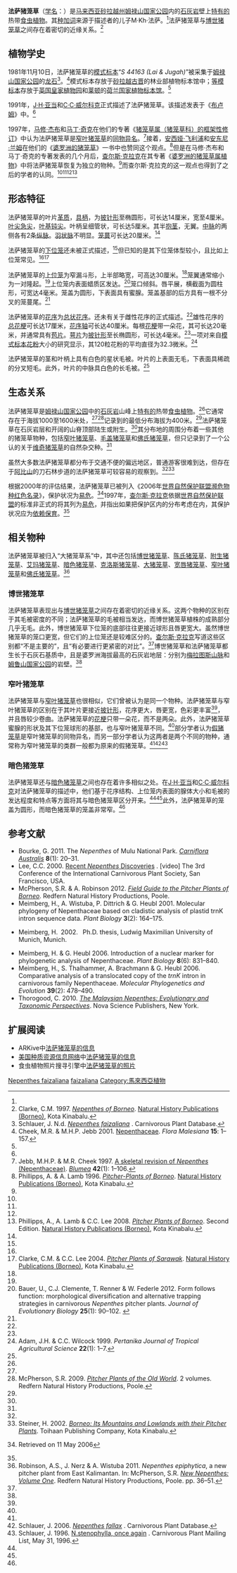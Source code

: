 {{noteTA
|G1=Carnivorous Plant
}}

{{Speciesbox
|image = Pinnacles N. faizaliana 3.jpg
|image_caption = 产自[[阿比山|阿比山]]的法萨猪笼草的[[上位捕虫笼|上位笼]]
|status = VU
|status_system = iucn2.3
|taxon=Nepenthes faizaliana
|authority = [[朱马特·哈吉·亚当|J.H.Adam]] & [[克里斯托弗·C·威尔科克|Wilcock]] (1991)<ref name=A&W>Adam, J.H. & C.C. Wilcock 1991. A new species of ''Nepenthes'' (Nepenthaceae) from Sarawak. ''[[布卢姆－植物分类学与植物地理学杂志|Blumea]]'' '''36'''(1): 123–125.</ref>
}}

'''法萨猪笼草'''（[[学名|学名]]：''{{lang|la|Nepenthes faizaliana}}''）是[[马来西亚|马来西亚]][[砂拉越州|砂拉越州]][[姆禄山国家公园|姆禄山国家公园]]内的[[石灰岩|石灰岩]]壁上[[特有种|特有的]]热带[[食虫植物|食虫植物]]。其[[种加词|种加词]]来源于描述者的儿子M·Kh·法萨{{small|（M. Kh. Faizal）}}。<ref name=A&W />法萨猪笼草与[[博世猪笼草|博世猪笼草]]{{small|（''N. boschiana''）}}之间存在着密切的近缘关系。<ref name=Clarke>Clarke, C.M. 1997. ''[[婆罗洲的猪笼草属植物|Nepenthes of Borneo]]''. [[自然历史出版社_(婆罗洲)|Natural History Publications (Borneo)]], Kota Kinabalu.</ref>

== 植物学史 ==
1981年11月10日，法萨猪笼草的[[模式标本|模式标本]]“''S 44163 (Lai & Jugah)''”被采集于[[姆禄山国家公园|姆禄山国家公园]]的[[龙石|龙石]]{{small|（Batu Panjang）}}<ref name=Schlauer>Schlauer, J. N.d. [http://www.omnisterra.com/bot/cp_home.cgi?name=Nepenthes+faizaliana&submit=Submit+Query&search=all ''Nepenthes faizaliana''] {{Wayback|url=http://www.omnisterra.com/bot/cp_home.cgi?name=Nepenthes+faizaliana&submit=Submit+Query&search=all |date=20160303165913 }}. Carnivorous Plant Database.</ref>。<ref name=C&J>Cheek, M.R. & M.H.P. Jebb 2001. [[猪笼草科_(2001年专著)|Nepenthaceae]]. ''Flora Malesiana'' '''15''': 1–157.</ref>模式标本存放于[[砂拉越|砂拉越]][[古晋|古晋]]的林业部植物标本馆中{{small|（SAR）}}；[[等模标本|等模标本]]存放于[[邱园|英国皇家植物园]]和[[莱顿|莱顿]]的[[荷兰国家植物标本馆|荷兰国家植物标本馆]]。<ref name=C&J />

1991年，[[J·H·亚当|J·H·亚当]]和[[C·C·威尔科克|C·C·威尔科克]]正式描述了法萨猪笼草。该描述发表于《[[布卢姆－植物分类学与植物地理学杂志|布卢姆]]》中。<ref name=A&W />

1997年，[[马修·杰布|马修·杰布]]和[[马丁·奇克|马丁·奇克]]在他们的专著《[[猪笼草属（猪笼草科）的框架性修订|猪笼草属（猪笼草科）的框架性修订]]》中认为法萨猪笼草是[[窄叶猪笼草|窄叶猪笼草]]{{small|（''N. stenophylla''）}}的[[同物异名|同物异名]]。<ref name=J&C>Jebb, M.H.P. & M.R. Cheek 1997. [[猪笼草属（猪笼草科）的框架性修订|A skeletal revision of ''Nepenthes'' (Nepenthaceae)]]. ''[[布卢姆－植物分类学与植物地理学杂志|Blumea]]'' '''42'''(1): 1–106.</ref>接着，[[安西娅·飞利浦|安西娅·飞利浦]]和[[安东尼·兰姆|安东尼·兰姆]]在他们的《[[婆罗洲的猪笼草|婆罗洲的猪笼草]]》一书中也赞同这个观点。<ref name=P&L>Phillipps, A. & A. Lamb 1996. ''[[婆罗洲的猪笼草|Pitcher-Plants of Borneo]]''. [[自然历史出版社_(婆罗洲)|Natural History Publications (Borneo)]], Kota Kinabalu.</ref>但是在马修·杰布和马丁·奇克的专著发表的几个月后，[[查尔斯·克拉克_(植物学家)|查尔斯·克拉克]]在其专著《[[婆罗洲的猪笼草属植物|婆罗洲的猪笼草属植物]]》中将法萨猪笼草恢复为独立的物种。<ref name=Clarke />而查尔斯·克拉克的这一观点也得到了之后的学者的认同。<ref name=Schlauer /><ref name=C&J /><ref name=C&J /><ref name=P&L2008>Phillipps, A., A. Lamb & C.C. Lee 2008. ''[[婆罗洲的猪笼草|Pitcher Plants of Borneo]]''. Second Edition. [[自然历史出版社_(婆罗洲)|Natural History Publications (Borneo)]], Kota Kinabalu.</ref>

== 形态特征 ==
法萨猪笼草的叶片[[wikt:革质|革质]]，[[wikt:具柄|具柄]]，为[[wikt:披针形|披针形]]至椭圆形，可长达14厘米，宽至4厘米。[[叶尖|叶尖]][[wikt:急尖|急尖]]，[[叶基|叶基]][[wikt:钝尖|钝尖]]。叶柄呈细管状，可长达5厘米。其半[[wikt:抱茎|抱茎]]，无翼。[[中脉|中脉]]的两侧各有2条[[纵脉|纵脉]]。[[羽状脉|羽状脉]]不明显。[[笼蔓|笼蔓]]可长达20厘米。<ref name=Clarke />

法萨猪笼草的[[下位捕虫笼|下位笼]]还未被正式描述，<ref name=Clarke />但已知的是其下位笼体型较小，且比如上位笼常见。<ref name=Clarke /><ref name=Sarawak>Clarke, C.M. & C.C. Lee 2004. ''[[沙捞越的猪笼草|Pitcher Plants of Sarawak]]''. [[自然历史出版社_(婆罗洲)|Natural History Publications (Borneo)]], Kota Kinabalu.</ref>

法萨猪笼草的[[上位捕虫笼|上位笼]]为窄漏斗形，上半部略宽，可高达30厘米。<ref name=Sarawak />笼翼通常缩小为一对隆起。<ref name=Clarke />上位笼内表面蜡质区发达。<ref name=Baueretal2012>Bauer, U., C.J. Clemente, T. Renner & W. Federle 2012. Form follows function: morphological diversification and alternative trapping strategies in carnivorous ''Nepenthes'' pitcher plants. ''Journal of Evolutionary Biology'' '''25'''(1): 90–102. {{DOI|10.1111/j.1420-9101.2011.02406.x}}</ref>笼口倾斜。唇平展，横截面为圆柱形，可宽达4毫米。笼盖为圆形，下表面具有蜜腺。笼盖基部的后方具有一根不分叉的笼蔓尾。<ref name=Clarke />

法萨猪笼草的[[花序|花序]]为[[总状花序|总状花序]]。还未有关于雌性花序的正式描述。<ref name=Clarke />雄性花序的[[总花梗|总花梗]]可长达17厘米，[[花序轴|花序轴]]可长达40厘米。每根[[花梗|花梗]]带一朵花，其可长达20毫米，并通常具有[[苞片|苞片]]。[[萼片|萼片]]为[[wikt:披针形|披针形]]至长椭圆形，可长达4毫米。<ref name=Clarke />一项对来自[[模式标本|模式标本]]{{small|（''S 44163 (Lai & Jugah)''）}}[[花粉|花粉]]大小的研究显示，其120粒花粉的平均直径为32.3微米{{small|（[[标准误|标准误]]为0.4，[[变异系数|变异系数]]为7.6%）}}。<ref>Adam, J.H. & C.C. Wilcock 1999. {{PDFlink|[http://psasir.upm.edu.my/3779/1/Palynological_Study_of_Bornean_Nepenthes_%28Nepenthaceae%29.pdf Palynological study of Bornean ''Nepenthes'' (Nepenthaceae).]}} ''Pertanika Journal of Tropical Agricultural Science'' '''22'''(1): 1–7.</ref>

法萨猪笼草的茎和叶柄上具有白色的星状毛被。叶片的上表面无毛，下表面具稀疏的分叉短毛。此外，叶片的中脉具白色的长毛被。<ref name=Clarke />

{{multiple image
 | align     = center
 | image1    = Pinnacles N. faizaliana 10.jpg
 | footer    = 法萨猪笼草的下位笼（左）、中位笼（中）和上位笼（右）。
 | width    = 200
 | image2    = Pinnacles N. faizaliana 16.jpg
 | image3    = Pinnacles N. faizaliana 8.jpg
}}

== 生态关系 ==
法萨猪笼草是[[姆禄山国家公园|姆禄山国家公园]]中的[[石灰岩|石灰岩]]山峰上[[特有种|特有的]]热带[[食虫植物|食虫植物]]。<ref name=Clarke />它通常存在于海拔1000至1600米处，<ref name=Clarke /><ref name=McPherson>McPherson, S.R. 2009. ''[[旧大陆的猪笼草|Pitcher Plants of the Old World]]''. 2 volumes. Redfern Natural History Productions, Poole.</ref>记录到的最低分布海拔为400米。<ref name=Sarawak />法萨猪笼草在石灰岩层和开阔的山脊顶部陆生或附生。<ref name=Sarawak />其分布地的周围分布着一些其他的猪笼草物种，包括[[窄叶猪笼草|窄叶猪笼草]]、[[毛盖猪笼草|毛盖猪笼草]]{{small|（''N. tentaculata''）}}和[[佛氏猪笼草|佛氏猪笼草]]{{small|（''N. vogelii''）}}，但只记录到了一个公认的关于[[维奇猪笼草|维奇猪笼草]]{{small|（''N. veitchii''）}}的自然杂交种。<ref name=P&L2008 />

虽然大多数法萨猪笼草都分布于交通不便的偏远地区，普通游客很难到达，但存在于[[阿比山|阿比山]]的刀石林步道{{small|（Pinnacles Trail）}}的法萨猪笼草可较容易的观察到。<ref name=Sarawak /><ref name=Steiner>Steiner, H. 2002. ''[[婆罗洲：山地及低地猪笼草|Borneo: Its Mountains and Lowlands with their Pitcher Plants]]''. Toihaan Publishing Company, Kota Kinabalu.</ref>

根据2000年的评估结果，法萨猪笼草已被列入《2006年[[世界自然保护联盟濒危物种红色名录|世界自然保护联盟濒危物种红色名录]]》，保护状况为[[易危物种|易危]]。<ref name=IUCN>{{IUCN2010|assessors=Schnell, D., P. Catling, G. Folkerts, C. Frost, R. Gardner, ''et al.''|year=2000|id=40108|title=Nepenthes faizaliana|version=2010.3}} Retrieved on 11 May 2006</ref>1997年，[[查尔斯·克拉克_(植物学家)|查尔斯·克拉克]]依据[[世界自然保护联盟|世界自然保护联盟]]的标准非正式的将其列为[[易危物种|易危]]，并指出如果把保护区内的分布考虑在内，其保护状况应为[[依赖保育|依赖保育]]。<ref name=Clarke />

== 相关物种 ==
法萨猪笼草被归入“大猪笼草系”中，其中还包括[[博世猪笼草|博世猪笼草]]、[[陈氏猪笼草|陈氏猪笼草]]{{small|（''N. chaniana''）}}、[[附生猪笼草|附生猪笼草]]{{small|（''N. epiphytica''）}}、[[艾玛猪笼草|艾玛猪笼草]]{{small|（''N. eymae''）}}、[[暗色猪笼草|暗色猪笼草]]{{small|（''N. fusca''）}}、[[克洛斯猪笼草|克洛斯猪笼草]]{{small|（''N. klossii''）}}、[[大猪笼草|大猪笼草]]{{small|（''N. maxima''）}}、[[宽唇猪笼草|宽唇猪笼草]]{{small|（''N. platychila''）}}、[[窄叶猪笼草|窄叶猪笼草]]和[[佛氏猪笼草|佛氏猪笼草]]。<ref name=epiphytica>Robinson, A.S., J. Nerz & A. Wistuba 2011. ''Nepenthes epiphytica'', a new pitcher plant from East Kalimantan. In: McPherson, S.R. ''[[新猪笼草：卷一|New Nepenthes: Volume One]]''. Redfern Natural History Productions, Poole. pp. 36–51.</ref>

{{multiple image
 | align     = right
 | image1    = Pinnacles N. faizaliana 14.jpg
 | footer    = '''左：'''生长于[[阿比山|阿比山]]的刀石林栈道的法萨猪笼草。<br>'''右：'''窄叶猪笼草的上位笼。
 | width1    = 220
 | image2    = Gunung Murud logging road N. stenophylla 10.jpg
 | width2    = 220
}}

=== 博世猪笼草 ===
法萨猪笼草表现出与[[博世猪笼草|博世猪笼草]]之间存在着密切的近缘关系。这两个物种的区别在于其毛被密度的不同；法萨猪笼草的毛被相当发达，而博世猪笼草植株的成熟部分几乎无毛。此外，博世猪笼草下位笼的底部往往更接近球形且唇更宽大。虽然博世猪笼草的笼口更宽，但它们的上位笼还是较难区分的。[[查尔斯·克拉克_(植物学家)|查尔斯·克拉克]]写道这些区别都“不是主要的”，且“有必要进行更紧密的对比”。<ref name=Clarke />博世猪笼草和法萨猪笼草都生长于石灰石基质中，且是婆罗洲海拔最高的石灰岩地层：分别为[[梅拉图斯山脉|梅拉图斯山脉]]和[[姆鲁山国家公园|姆鲁山国家公园]]的岩壁。<ref name=Clarke />

=== 窄叶猪笼草 ===
法萨猪笼草与[[窄叶猪笼草|窄叶猪笼草]]也很相似，它们曾被认为是同一个物种。法萨猪笼草与窄叶猪笼草的区别在于其叶片更接近[[wikt:披针形|披针形]]，花序更大，唇更宽，色彩更丰富<ref name=Sarawak />，并且唇较少卷曲。法萨猪笼草的[[花梗|花梗]]只带一朵花，而不是两朵。此外，法萨猪笼草蜜腺的形状及其下位笼球形的基部，也与窄叶猪笼草不同。<ref name=Clarke />部分学者认为[[假猪笼草|假猪笼草]]{{small|（''N. fallax''）}}是窄叶猪笼草的同物异名，而另一部分学者认为这两者是两个不同的物种，通常称为窄叶猪笼草的类群一般都为原来的假猪笼草。<ref name=Clarke /><ref>Schlauer, J. 2006. [http://www.omnisterra.com/bot/cp_home.cgi?name=Nepenthes+fallax&submit=Submit+Query&search=all ''Nepenthes fallax''] {{Wayback|url=http://www.omnisterra.com/bot/cp_home.cgi?name=Nepenthes+fallax&submit=Submit+Query&search=all |date=20200513112007 }}. Carnivorous Plant Database.</ref><ref>Schlauer, J. 1996. [http://www.omnisterra.com/botany/cp/list/cp96alld/2074.htm N.stenophylla, once again] {{Wayback|url=http://www.omnisterra.com/botany/cp/list/cp96alld/2074.htm |date=20150924060307 }}. Carnivorous Plant Mailing List, May 31, 1996.</ref>

=== 暗色猪笼草 ===
法萨猪笼草还与[[暗色猪笼草|暗色猪笼草]]之间也存在着许多相似之处。在[[J·H·亚当|J·H·亚当]]和[[C·C·威尔科克|C·C·威尔科克]]对法萨猪笼草的描述中，他们基于花序结构、上位笼内表面的腺体大小和毛被的发达程度和特点等方面将其与暗色猪笼草区分开来。<ref name=A&W /><ref name=Clarke />此外，法萨猪笼草的笼盖为圆形，而暗色猪笼草的笼盖非常窄。<ref name=Clarke />

== 参考文献 ==
{{reflist|2}}
{{refbegin|2}}
* Bourke, G. 2011. The ''Nepenthes'' of Mulu National Park. ''[[澳大利亚食虫植物|Carniflora Australis]]'' '''8'''(1): 20–31.
* Lee, C.C. 2000. [http://www.youtube.com/watch?v=Wn3Jr20mySk Recent ''Nepenthes'' Discoveries] {{Wayback|url=http://www.youtube.com/watch?v=Wn3Jr20mySk |date=20140605173342 }}. [video] The 3rd Conference of the International Carnivorous Plant Society, San Francisco, USA.
* McPherson, S.R. & A. Robinson 2012. ''[[婆罗洲的猪笼草野外指南|Field Guide to the Pitcher Plants of Borneo]]''. Redfern Natural History Productions, Poole.
* Meimberg, H., A. Wistuba, P. Dittrich & G. Heubl 2001. Molecular phylogeny of Nepenthaceae based on cladistic analysis of plastid trnK intron sequence data. ''Plant Biology'' '''3'''(2): 164–175. {{DOI|10.1055/s-2001-12897}}
* {{de icon}} Meimberg, H. 2002. {{PDFlink|[http://edoc.ub.uni-muenchen.de/1078/1/Meimberg_Harald.pdf Molekular-systematische Untersuchungen an den Familien Nepenthaceae und Ancistrocladaceae sowie verwandter Taxa aus der Unterklasse Caryophyllidae s. l..]}} Ph.D. thesis, Ludwig Maximilian University of Munich, Munich.
* Meimberg, H. & G. Heubl 2006. Introduction of a nuclear marker for phylogenetic analysis of Nepenthaceae. ''Plant Biology'' '''8'''(6): 831–840. {{DOI|10.1055/s-2006-924676}}
* Meimberg, H., S. Thalhammer, A. Brachmann & G. Heubl 2006. Comparative analysis of a translocated copy of the ''trnK'' intron in carnivorous family Nepenthaceae. ''Molecular Phylogenetics and Evolution'' '''39'''(2): 478–490. {{DOI|10.1016/j.ympev.2005.11.023}}
* Thorogood, C. 2010. ''[[马来西亚的猪笼草：进化及分类学观点|The Malaysian Nepenthes: Evolutionary and Taxonomic Perspectives]]''. Nova Science Publishers, New York.
{{refend}}

== 扩展阅读 ==
{{refbegin|2}}
* ARKive中[https://web.archive.org/web/20080112105137/http://www.arkive.org/species/GES/plants_and_algae/Nepenthes_faizaliana/ 法萨猪笼草的信息]
* [[美国种质资源信息网络|美国种质资源信息网络]]中[http://www.ars-grin.gov/cgi-bin/npgs/html/taxon.pl?431465 法萨猪笼草的信息] {{Wayback|url=http://www.ars-grin.gov/cgi-bin/npgs/html/taxon.pl?431465 |date=20120901191627 }}
* 食虫植物照片搜寻引擎中[http://www.cpphotofinder.com/nepenthes-faizaliana-644.html 法萨猪笼草的照片] {{Wayback|url=http://www.cpphotofinder.com/nepenthes-faizaliana-644.html |date=20210126191217 }}
{{commons-inline|Nepenthes faizaliana|法萨猪笼草}}
{{wikispecies-inline|Nepenthes faizaliana|法萨猪笼草}}
{{refend}}

{{猪笼草属}}
{{Taxonbar|from=Q4912207}}

[[Category:亚洲食虫植物|Nepenthes faizaliana]]
[[Category:猪笼草属|faizaliana]]
[[Category:馬來西亞植物|Category:馬來西亞植物]]